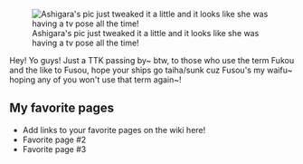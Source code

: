 [[File:Ash.jpg|left|Ashigara's pic just tweaked it a little and it looks like she was having a tv pose all the time!]]

Hey! Yo guys! Just a TTK passing by~ btw, to those who use the term Fukou and the like to Fusou, hope your ships go taiha/sunk cuz Fusou's my waifu~ hoping any of you won't use that term again~!

==My favorite pages==

* Add links to your favorite pages on the wiki here!
* Favorite page #2
* Favorite page #3